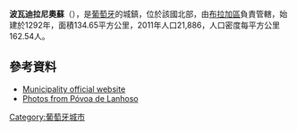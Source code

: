 {{Coord|41|34|N|8|16|W|display=title}}

'''波瓦迪拉尼奧蘇'''（{{lang-pt|Póvoa de Lanhoso}}），是[[葡萄牙|葡萄牙]]的城鎮，位於該國北部，由[[布拉加區|布拉加區]]負責管轄，始建於1292年，面積134.65平方公里，2011年人口21,886，人口密度每平方公里162.54人。

==參考資料==
*[http://www.cm-povoadelanhoso.pt Municipality official website] {{Wayback|url=http://www.cm-povoadelanhoso.pt/ |date=20070928095543 }}
*[http://www.flickr.com/photos/vitor107/sets/72057594113830524/ Photos from Póvoa de Lanhoso] {{Wayback|url=http://www.flickr.com/photos/vitor107/sets/72057594113830524/ |date=20140220085837 }}

{{Portugal-geo-stub}}
[[Category:葡萄牙城市|Category:葡萄牙城市]]